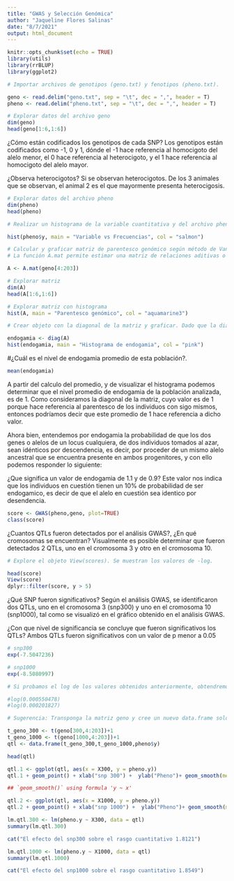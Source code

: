 ```yaml
---
title: "GWAS y Selección Genómica"
author: "Jaqueline Flores Salinas"
date: "8/7/2021"
output: html_document
---
```


```r
knitr::opts_chunk$set(echo = TRUE)
library(utils)
library(rrBLUP)
library(ggplot2)
```

```r
# Importar archivos de genotipos (geno.txt) y fenotipos (pheno.txt).

geno <- read.delim("geno.txt", sep = "\t", dec = ",", header = T)
pheno <- read.delim("pheno.txt", sep = "\t", dec = ",", header = T)

# Explorar datos del archivo geno
dim(geno)
head(geno[1:6,1:6])
```

¿Cómo están codificados los genotipos de cada SNP?
Los genotipos están codificados como -1, 0 y 1, dónde el -1 hace referencia al homocigoto del alelo menor, el 0 hace referencia al heterocigoto, y el 1 hace referencia al homocigoto del alelo mayor.

¿Observa heterocigotos?
Si se observan heterocigotos. De los 3 animales que se observan, el animal 2 es el que mayormente presenta heterocigosis.
```r
# Explorar datos del archivo pheno
dim(pheno)
head(pheno)
```

```r
# Realizar un histograma de la variable cuantitativa y del archivo pheno

hist(pheno$y, main = "Variable vs Frecuencias", col = "salmon")
```

```r
# Calcular y graficar matriz de parentesco genómico según método de Van Raden para los 200 animales.
# La función A.mat permite estimar una matriz de relaciones aditivas o matriz de parentesco genómico.

A <- A.mat(geno[4:203]) 

# Explorar matriz
dim(A)
head(A[1:6,1:6])
```

```r
# Explorar matriz con histograma
hist(A, main = "Parentesco genómico", col = "aquamarine3")
```

```r
# Crear objeto con la diagonal de la matriz y graficar. Dado que la diagonal contiene el parentesco del individuo con sigo mismo esto permite estimar el coeficiente de endogamia de la población.

endogamia <- diag(A)
hist(endogamia, main = "Histograma de endogamia", col = "pink")
```

#¿Cuál es el nivel de endogamia promedio de esta población?.
```r
mean(endogamia)
```
A partir del calculo del promedio, y de visualizar el histograma podemos determinar que el nivel promedio de endogamia de la población analizada, es de 1. Como consideramos la diagonal de la matriz, cuyo valor es de 1 porque hace referencia al parentesco de los individuos con sigo mismos, entonces podríamos decir que este promedio de 1 hace referencia a dicho valor.

Ahora bien, entendemos por endogamia la probabilidad de que los dos genes o alelos de un locus cualquiera, de dos individuos tomados al azar, sean idénticos por descendencia, es decir, por proceder de un mismo alelo ancestral que se encuentra presente en ambos progenitores, y con ello podemos responder lo siguiente:

¿Que significa un valor de endogamia de 1.1 y de 0.9?
Este valor nos indica que los individuos en cuestión tienen un 10% de probabilidad de ser endogamico, es decir de que el alelo en cuestión sea identico por desendencia.

```r
score <- GWAS(pheno,geno, plot=TRUE)
class(score)
```

¿Cuantos QTLs fueron detectados por el análisis GWAS?, ¿En qué cromosomas se encuentran?
Visualmente es posible determinar que fueron detectados 2 QTLs, uno en el cromosoma 3 y otro en el cromosoma 10. 

```r
# Explore el objeto View(scores). Se muestran los valores de -log.

head(score)
View(score)
dplyr::filter(score, y > 5)
```

¿Qué SNP fueron significativos?
Según el análisis GWAS, se identificaron dos QTLs, uno en el cromosoma 3 (snp300) y uno en el cromosoma 10 (snp1000), tal como se visualizó en el gráfico obtenido en el análisis GWAS. 


¿Con que nivel de significancia se concluye que fueron significativos los QTLs?
Ambos QTLs fueron significativos con un valor de p menor a 0.05
```r
# snp300
exp(-7.5047236)
```

```r
# snp1000
exp(-8.5080997)
```

```r
# Si probamos el log de los valores obtenidos anteriormente, obtendremos los valores de -log antes mostrados respectivamente para los dos QTLs encontrados en el análisis GWAS.

#log(0.000550478)
#log(0.000201827)
```

```r

# Sugerencia: Transponga la matriz geno y cree un nuevo data.frame solo con los snp signiticativos, luego una al data.frame el rasgo cuantitativo.

t_geno_300 <- t(geno[300,4:203])+1
t_geno_1000 <- t(geno[1000,4:203])+1
qtl <- data.frame(t_geno_300,t_geno_1000,pheno$y)

head(qtl)
```

```r

qtl.1 <- ggplot(qtl, aes(x = X300, y = pheno.y))
qtl.1 + geom_point() + xlab("snp 300") +  ylab("Pheno")+ geom_smooth(method=lm)
```

```r

## `geom_smooth()` using formula 'y ~ x'

qtl.2 <- ggplot(qtl, aes(x = X1000, y = pheno.y))
qtl.2 + geom_point() + xlab("snp 1000") +  ylab("Pheno")+ geom_smooth(method=lm)
```

```r

lm.qtl.300 <- lm(pheno.y ~ X300, data = qtl)
summary(lm.qtl.300)
```

```r
cat("El efecto del snp300 sobre el rasgo cuantitativo 1.8121")
```

```r
lm.qtl.1000 <- lm(pheno.y ~ X1000, data = qtl)
summary(lm.qtl.1000)
```

```r
cat("El efecto del snp1000 sobre el rasgo cuantitativo 1.8549")
```
